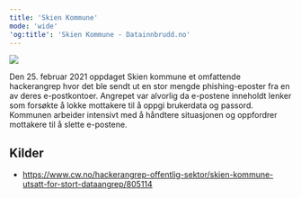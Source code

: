 ```yaml
---
title: 'Skien Kommune'
mode: 'wide'
'og:title': 'Skien Kommune - Datainnbrudd.no'
---
```


<Frame>
<img src="/images/skien-kommune.png" noZoom/>
</Frame>

Den 25. februar 2021 oppdaget Skien kommune et omfattende hackerangrep hvor det ble sendt ut en stor mengde phishing-eposter fra en av deres e-postkontoer. Angrepet var alvorlig da e-postene inneholdt lenker som forsøkte å lokke mottakere til å oppgi brukerdata og passord. Kommunen arbeider intensivt med å håndtere situasjonen og oppfordrer mottakere til å slette e-postene.



## Kilder
- https://www.cw.no/hackerangrep-offentlig-sektor/skien-kommune-utsatt-for-stort-dataangrep/805114
